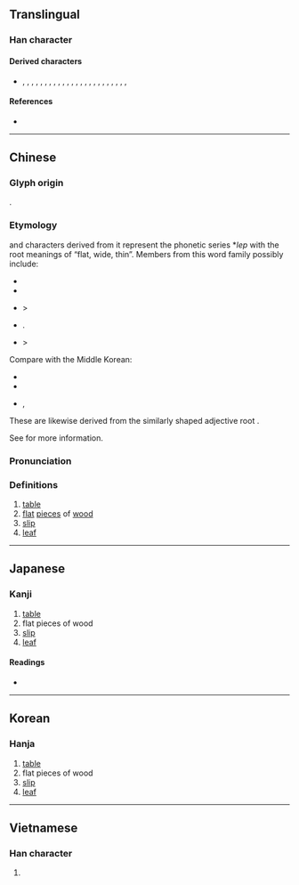 {{character info/new}}
==Translingual==

===Han character===
{{Han char|rn=75|rad=木|as=05|sn=9|four=|canj=PTD|ids=⿱世木}}

====Derived characters====
* {{l|mul|牒}}, {{l|mul|葉}}, {{l|mul|喋}}, {{l|mul|蝶}}, {{l|mul|碟}}, {{l|mul|諜}}, {{l|mul|䐑}}, {{l|mul|䈎}}, {{l|mul|韘}}, {{l|mul|褋}}, {{l|mul|𧝵}}, {{l|mul|屟}}, {{l|mul|渫}}, {{l|mul|鰈}}, {{l|mul|揲}}, {{l|mul|媟}}, {{l|mul|偞}}, {{l|mul|楪}}, {{l|mul|殜}}, {{l|mul|煠}}, {{l|mul|鍱}}, {{l|mul|惵}}, {{l|mul|堞}}, {{l|mul|艓}}, {{l|mul|蹀}}

====References====
* {{Han ref|kx=0517.170|dkj=14593|hdz=21178.010|uh=67BC|ud=26556}}

----

==Chinese==
{{zh-forms|alt=枽}}

===Glyph origin===
{{Han etym}}
{{Han compound|世|木|c1=p|c2=s|t2=wood|ls=psc}}.

===Etymology===
{{lang|zh|枼}} and characters derived from it represent the phonetic series *''lep'' with the root meanings of “flat, wide, thin”. Members from this word family possibly include:
* {{och-l|葉|leaf}}
* {{och-l|鰈|flatfish, plaice}}
* {{och-l|楪}} > {{och-l|碟|plate}}
* {{och-l|牒|official document < plank}}.
* {{och-l|蝶|butterfly}} > {{och-l|蝴蝶|tr=*ɡaː l'eːb}}

Compare with the Middle Korean:
* {{m|ko|나븨|t=butterfly|pos=modern {{m|ko|나비}}}}
* {{m|ko|닢|t=leaf|pos=modern {{m|ko|잎}}}}
* {{m|ko|넙치|t=flatfish}},

These are likewise derived from the similarly shaped adjective root {{m|ko|넙다|tr=nep-|t=to be wide, flat|pos=modern {{m|ko|넓다|tr=neol(p)-}}}}.

See {{zh-l|蝴蝶}} for more information.

===Pronunciation===
{{zh-pron
|m=yè
|c=jip6
|mc=y
|oc=y
|cat=n
}}

===Definitions===
{{zh-hanzi}}

# [[table]]
# [[flat]] [[piece]]s of [[wood]]
# [[slip]]
# [[leaf]]

----

==Japanese==

===Kanji===
{{ja-kanji|grade=|rs=木05}}

# [[table]]
# flat pieces of wood
# [[slip]]
# [[leaf]]

====Readings====
* {{ja-readings|on=[[よう]] (yō)|kun=[[うすいきふだ]] (usuikifuda), [[まど]] (mado)}}

----

==Korean==

===Hanja===
{{ko-hanja|hangeul=엽|rv=yeop|mr=yŏp}}

# [[table]]
# flat pieces of wood
# [[slip]]
# [[leaf]]

----

==Vietnamese==

===Han character===
{{vi-readings|rs=木05| hanviet = diệp}}

# {{defn|lang=vi|sort=木05}}